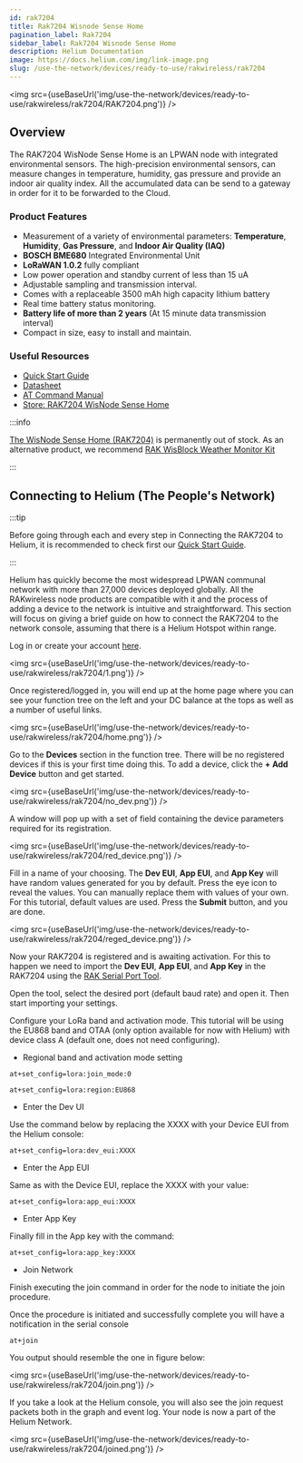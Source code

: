 ```yaml
---
id: rak7204
title: Rak7204 Wisnode Sense Home
pagination_label: Rak7204
sidebar_label: Rak7204 Wisnode Sense Home
description: Helium Documentation
image: https://docs.helium.com/img/link-image.png
slug: /use-the-network/devices/ready-to-use/rakwireless/rak7204
---
```



<img src={useBaseUrl('img/use-the-network/devices/ready-to-use/rakwireless/rak7204/RAK7204.png')} />

## Overview

The RAK7204 WisNode Sense Home is an LPWAN node with integrated environmental sensors. The
high-precision environmental sensors, can measure changes in temperature, humidity, gas pressure and
provide an indoor air quality index. All the accumulated data can be send to a gateway in order for
it to be forwarded to the Cloud.

### Product Features

- Measurement of a variety of environmental parameters: **Temperature**, **Humidity**, **Gas
  Pressure**, and **Indoor Air Quality (IAQ)**
- **BOSCH BME680** Integrated Environmental Unit
- **LoRaWAN 1.0.2** fully compliant
- Low power operation and standby current of less than 15 uA
- Adjustable sampling and transmission interval.
- Comes with a replaceable 3500 mAh high capacity lithium battery
- Real time battery status monitoring.
- **Battery life of more than 2 years** (At 15 minute data transmission interval)
- Compact in size, easy to install and maintain.

### Useful Resources

- [Quick Start Guide](https://docs.rakwireless.com/Product-Categories/WisNode/RAK7204/Quickstart/)
- [Datasheet](https://docs.rakwireless.com/Product-Categories/WisNode/RAK7204/Datasheet/)
- [AT Command Manual](https://docs.rakwireless.com/Product-Categories/WisNode/RAK7204/AT-Command-Manual/)
- [Store: RAK7204 WisNode Sense Home](https://store.rakwireless.com/products/rak7204-lpwan-environmental-node)

:::info

[The WisNode Sense Home (RAK7204)](https://store.rakwireless.com/products/rak7204-lpwan-environmental-node)
is permanently out of stock. As an alternative product, we recommend
[RAK WisBlock Weather Monitor Kit](https://store.rakwireless.com/products/wisblock-kit-1-weather-monitor?variant=37637925372102)

:::

## Connecting to Helium (The People's Network)

:::tip

Before going through each and every step in Connecting the RAK7204 to Helium, it is recommended to
check first our
[Quick Start Guide](https://docs.rakwireless.com/Product-Categories/WisNode/RAK7204/Quickstart/).

:::

Helium has quickly become the most widespread LPWAN communal network with more than 27,000 devices
deployed globally. All the RAKwireless node products are compatible with it and the process of
adding a device to the network is intuitive and straightforward. This section will focus on giving a
brief guide on how to connect the RAK7204 to the network console, assuming that there is a Helium
Hotspot within range.

Log in or create your account [here](https://www.helium.com/console).

<img src={useBaseUrl('img/use-the-network/devices/ready-to-use/rakwireless/rak7204/1.png')} />

Once registered/logged in, you will end up at the home page where you can see your function tree on
the left and your DC balance at the tops as well as a number of useful links.

<img src={useBaseUrl('img/use-the-network/devices/ready-to-use/rakwireless/rak7204/home.png')} />

Go to the **Devices** section in the function tree. There will be no registered devices if this is
your first time doing this. To add a device, click the **+ Add Device** button and get started.

<img src={useBaseUrl('img/use-the-network/devices/ready-to-use/rakwireless/rak7204/no_dev.png')} />

A window will pop up with a set of field containing the device parameters required for its
registration.

<img
  src={useBaseUrl('img/use-the-network/devices/ready-to-use/rakwireless/rak7204/red_device.png')}
/>

Fill in a name of your choosing. The **Dev EUI**, **App EUI**, and **App Key** will have random
values generated for you by default. Press the eye icon to reveal the values. You can manually
replace them with values of your own. For this tutorial, default values are used. Press the
**Submit** button, and you are done.

<img
  src={useBaseUrl('img/use-the-network/devices/ready-to-use/rakwireless/rak7204/reged_device.png')}
/>

Now your RAK7204 is registered and is awaiting activation. For this to happen we need to import the
**Dev EUI**, **App EUI**, and **App Key** in the RAK7204 using the
[RAK Serial Port Tool](https://downloads.rakwireless.com/en/LoRa/Tools/RAK_SERIAL_PORT_TOOL_V1.2.1.zip).

Open the tool, select the desired port (default baud rate) and open it. Then start importing your
settings.

Configure your LoRa band and activation mode. This tutorial will be using the EU868 band and OTAA
(only option available for now with Helium) with device class A (default one, does not need
configuring).

- Regional band and activation mode setting

```
at+set_config=lora:join_mode:0
```

```
at+set_config=lora:region:EU868
```

- Enter the Dev UI

Use the command below by replacing the XXXX with your Device EUI from the Helium console:

```
at+set_config=lora:dev_eui:XXXX
```

- Enter the App EUI

Same as with the Device EUI, replace the XXXX with your value:

```
at+set_config=lora:app_eui:XXXX
```

- Enter App Key

Finally fill in the App key with the command:

```
at+set_config=lora:app_key:XXXX
```

- Join Network

Finish executing the join command in order for the node to initiate the join procedure.

Once the procedure is initiated and successfully complete you will have a notification in the serial
console

```
at+join
```

You output should resemble the one in figure below:

<img src={useBaseUrl('img/use-the-network/devices/ready-to-use/rakwireless/rak7204/join.png')} />

If you take a look at the Helium console, you will also see the join request packets both in the
graph and event log. Your node is now a part of the Helium Network.

<img src={useBaseUrl('img/use-the-network/devices/ready-to-use/rakwireless/rak7204/joined.png')} />
